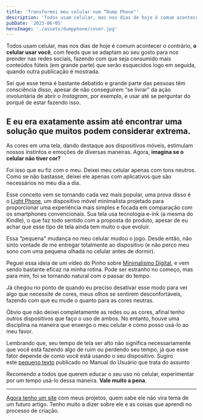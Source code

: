 ```yaml
---
title: 'Transformei meu celular num “Dump Phone"'
description: 'Todos usam celular, mas nos dias de hoje é comum acontecer o contrário.'
pubDate: '2023-06-05'
heroImage: './assets/dumpphone/cover.jpg'
---
```


Todos usam celular, mas nos dias de hoje é comum acontecer o contrário, **o celular usar você**, com feeds que se adaptam ao seu gosto para nos prender nas redes sociais, fazendo com que seja consumido mais conteúdos fúteis (em grande parte) que serão esquecidos logo em seguida, quando outra publicação é mostrada.

Sei que esse tema é bastante debatido e grande parte das pessoas têm consciência disso, apesar de não conseguirem “se livrar” da ação involuntária de abrir o *Instagram*, por exemplo, e usar até se perguntar do porquê de estar fazendo isso.

## E eu era exatamente assim até encontrar uma solução que muitos podem considerar extrema.

As cores em uma tela, dando destaque aos dispositivos móveis, estimulam nossos instintos e emoções de diversas maneiras. Agora, **imagina se o celular não tiver cor?**

Foi isso que eu fiz com o meu. Deixei meu celular apenas com tons neutros. Como se não bastasse, deixei ele apenas com aplicativos que são necessários no meu dia a dia.

Esse conceito vem se tornando cada vez mais popular, uma prova disso é o [Light Phone](https://www.thelightphone.com/), um dispositivo móvel minimalista projetado para proporcionar uma experiência mais simples e focada em comparação com os smartphones convencionais. Sua tela usa tecnologia e-ink (a mesma do Kindle), o que faz todo sentido com a proposta do produto, apesar de eu achar que esse tipo de tela ainda tem muito o que evoluir.

Essa “pequena" mudança no meu celular mudou o jogo. Desde então, não sinto vontade de me entregar totalmente ao dispositivo (e não perco meu sono com uma pequena olhada no celular antes de dormir).

Peguei essa ideia de um vídeo do Pinho sobre [Minimalismo Digital](https://youtu.be/oy9LneF7qFc), e vem sendo bastante eficaz na minha rotina. Pode ser estranho no começo, mas para mim, foi se tornando natural com o passar do tempo.

Já chegou no ponto de quando eu preciso desativar esse modo para ver algo que necessite de cores, meus olhos se sentirem desconfortáveis, fazendo com que eu mude o quanto para as cores neutras.

Óbvio que não deixei completamente as redes ou as cores, afinal tenho outros dispositivos que faço o uso de ambos. No entanto, houve uma disciplina na maneira que enxergo o meu celular e como posso usá-lo ao meu favor.

Lembrando que, seu tempo de tela ser alto não significa necessariamente que você está fazendo algo de ruim ou perdendo seu tempo, já que esse fator depende de como você está usando o seu dispositivo. Sugiro este [pequeno texto](https://manualdousuario.net/tempo-de-tela-importante/) publicado no Manual do Usuário que trata do assunto

Recomendo a todos que querem educar o seu uso no celular, experimentar por um tempo usá-lo dessa maneira. **Vale muito a pena**.

---

[Agora tenho um site](https://www.thenzolima.com.br/) com meus projetos, quem sabe ele não vira tema de um futuro artigo. Tenho muito a dizer sobre ele e as coisas que aprendi no processo de criação.
